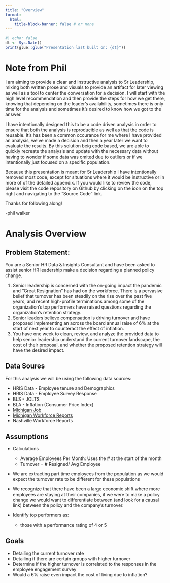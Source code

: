 ```yaml
---
title: "Overview"
format:
  html:
    title-block-banner: false # or none
---
```


```r
#| echo: false
dt <- Sys.Date()
print(glue::glue("Presentation last built on: {dt}"))
```

# Note from Phil
I am aiming to provide a clear and instructive analysis to Sr Leadership, mixing both written prose and visuals to provide an artifact for later viewing as well as a tool to center the conversation for a decision. I will start with the high level recommendation and then provide the steps for how we get there, knowing that depending on the leader's availability, sometimes there is only time for the analysis and sometimes it's desired to know how we got to the answer.

I have intentionally designed this to be a code driven analysis in order to ensure that both the analysis is reproducible as well as that the code is reusable. It's has been a common occurance for me where I have provided an analysis, we've made a decision and then a year later we want to evaluate the results. By this solution beig code based, we are able to quickly recreate the analysis and update with the necessary data without having to wonder if some data was omited due to outliers or if we intentionally just focused on a specific population.

Because this presentation is meant for Sr Leadership I have intentionally removed most code, except for situations where it would be instructive or in more of of the detailed appendix. If you would like to review the code, please visit the code repository on Github by clicking on the icon on the top right and navigating to the "Source Code" link. 

Thanks for following along!

-phil walker

# Analysis Overview

::: panel-tabset
## Problem Statement:

You are a Senior HR Data & Insights Consultant and have been asked to assist senior HR leadership make a decision regarding a planned policy change.

1.  Senior leadership is concerned with the on-going impact the pandemic and “Great Resignation” has had on the workforce. There is a pervasive belief that turnover has been steadily on the rise over the past five years, and recent high-profile terminations among some of the organization’s top performers have raised questions regarding the organization’s retention strategy.
2.  Senior leaders believe compensation is driving turnover and have proposed implementing an across the board annual raise of 6% at the start of next year to counteract the effect of inflation.
3.  You have one week to clean, review, and analyze the provided data to help senior leadership understand the current turnover landscape, the cost of their proposal, and whether the proposed retention strategy will have the desired impact.

## Data Soures

For this analysis we will be using the following data sources:

-   HRIS Data - Employee tenure and Demographics
-   HRIS Data - Employee Survey Response
-   BLS - JOLTS
-   BLA - Inflation (Consumer Price Index)
-   [Michigan Job](https://www.milmi.org/)
-   [Michigan Workforce Reports](https://www.michigan.gov/mdcs/quick-links/workforcereports)
-   Nashville Workforce Reports

## Assumptions

- Calculations
    - Average Employees Per Month: Uses the # at the start of the month
    - Turnover = # Resigned/ Avg Employee

- We are extracting part time employees from the population as we would expect the turnover rate to be different for these populations

- We recognize that there have been a large economic shift where more employees are staying at their companies, if we were to make a policy change we would want to differentiate between (and look for a causal link) between the policy and the company's turnover.

- Identify top performers as: 
    * those with a performance rating of 4 or 5


## Goals

-   Detailing the current turnover rate
-   Detailing if there are certain groups with higher turnover
-   Determine if the higher turnover is correlated to the responses in the employee engagement survey
-   Would a 6% raise even impact the cost of living due to inflation?
:::
